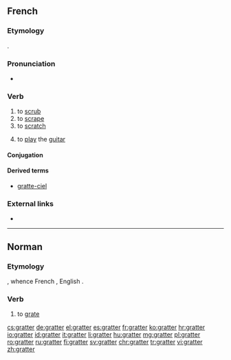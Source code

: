 ==French==

===Etymology===
{{inh|fr|fro|grater}}.

===Pronunciation===
* {{audio|Fr-gratter.ogg|Audio|lang=fr}}

===Verb===
{{fr-verb}}

# to [[scrub]]
# to [[scrape]]
# to [[scratch]]
# {{label|fr|colloquial}} to [[play]] the [[guitar]]

====Conjugation====
{{fr-conj-auto}}

====Derived terms====
* [[gratte-ciel]]

===External links===
* {{R:TLFi}}

----

==Norman==

===Etymology===
{{inh|fr|fro|grater}}, whence French {{m|fr|gratter}}, English {{m|en|grate|pos=verb}}.

===Verb===
{{nrf-verb}}

# {{lb|nrf|Jersey}} to [[grate]]

[[cs:gratter]]
[[de:gratter]]
[[el:gratter]]
[[es:gratter]]
[[fr:gratter]]
[[ko:gratter]]
[[hr:gratter]]
[[io:gratter]]
[[id:gratter]]
[[it:gratter]]
[[li:gratter]]
[[hu:gratter]]
[[mg:gratter]]
[[pl:gratter]]
[[ro:gratter]]
[[ru:gratter]]
[[fi:gratter]]
[[sv:gratter]]
[[chr:gratter]]
[[tr:gratter]]
[[vi:gratter]]
[[zh:gratter]]